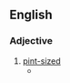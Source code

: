 {{also|pintsize}}
==English==

===Adjective===
{{en-adj|head=[[pint]]-[[size]]}}

# [[pint-sized]]
#* {{quote-web|lang=en|author=Alex McLevy|title=Game Of Thrones suffers the fog of war in the battle against the dead (newbies)|url=https://tv.avclub.com/game-of-thrones-suffers-the-fog-of-war-in-the-battle-ag-1834367999|work={{w|The A.V. Club}}|date=28 April 2019|passage=The thing we’ll all remember is Arya Stark, Supreme Badass Of The Seven Kingdoms. Not Jon Snow, not Daenerys, but the '''pint-size''' warrior who spends the first part of the fight just annihilating White Walkers one after the other, then turns out to be the one who deals the killing blow the the Night King.}}